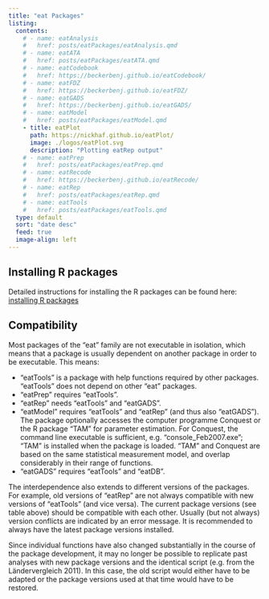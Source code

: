 ```yaml
---
title: "eat Packages"
listing: 
  contents:
    # - name: eatAnalysis
    #   href: posts/eatPackages/eatAnalysis.qmd
    # - name: eatATA
    #   href: posts/eatPackages/eatATA.qmd
    # - name: eatCodebook
    #   href: https://beckerbenj.github.io/eatCodebook/
    # - name: eatFDZ
    #   href: https://beckerbenj.github.io/eatFDZ/
    # - name: eatGADS
    #   href: https://beckerbenj.github.io/eatGADS/
    # - name: eatModel
    #   href: posts/eatPackages/eatModel.qmd
    - title: eatPlot
      path: https://nickhaf.github.io/eatPlot/
      image: ./logos/eatPlot.svg
      description: "Plotting eatRep output"
    # - name: eatPrep
    #   href: posts/eatPackages/eatPrep.qmd
    # - name: eatRecode
    #   href: https://beckerbenj.github.io/eatRecode/
    # - name: eatRep
    #   href: posts/eatPackages/eatRep.qmd
    # - name: eatTools
    #   href: posts/eatPackages/eatTools.qmd
  type: default
  sort: "date desc" 
  feed: true
  image-align: left
---
```


## Installing R packages

Detailed instructions for installing the R packages can be found here: [installing R packages](http://iqbstaff.pbworks.com/w/page/138429033/R-Pakete%20Installieren)

## Compatibility

Most packages of the "eat" family are not executable in isolation, which means that a package is usually dependent on another package in order to be executable. This means:

-   "eatTools" is a package with help functions required by other packages. "eatTools" does not depend on other "eat" packages.
-   "eatPrep" requires "eatTools".
-   "eatRep" needs "eatTools" and "eatGADS".
-   "eatModel" requires "eatTools" and "eatRep" (and thus also "eatGADS"). The package optionally accesses the computer programme Conquest or the R package "TAM" for parameter estimation. For Conquest, the command line executable is sufficient, e.g. "console_Feb2007.exe"; "TAM" is installed when the package is loaded. "TAM" and Conquest are based on the same statistical measurement model, and overlap considerably in their range of functions.
-   "eatGADS" requires "eatTools" and "eatDB".

The interdependence also extends to different versions of the packages. For example, old versions of "eatRep" are not always compatible with new versions of "eatTools" (and vice versa). The current package versions (see table above) should be compatible with each other. Usually (but not always) version conflicts are indicated by an error message. It is recommended to always have the latest package versions installed.

Since individual functions have also changed substantially in the course of the package development, it may no longer be possible to replicate past analyses with new package versions and the identical script (e.g. from the Ländervergleich 2011). In this case, the old script would either have to be adapted or the package versions used at that time would have to be restored.
